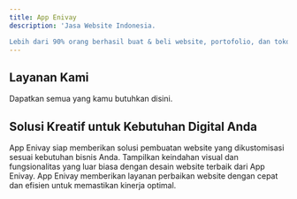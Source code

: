 ```yaml
---
title: App Enivay
description: 'Jasa Website Indonesia.

Lebih dari 90% orang berhasil buat & beli website, portofolio, dan toko online sendiri dengan App.Enivay.'
---
```


## Layanan Kami

Dapatkan semua yang kamu butuhkan disini.

<CardGroup cols={2}>
  <Card
    title="Web Development"
    icon="image"
  >
  </Card>
  <Card
    title="Web Design"
    icon="image"
    href=""
  >
  </Card>
  <Card
    title="UI Design"
    icon="image"
    href="https://app.enivay.com/produk"
  >
  </Card>
  <Card
    title="Maintenance"
    icon="image"
    href="https://app.enivay.com/produk"
  >
  </Card>
</CardGroup>



## Solusi Kreatif untuk Kebutuhan Digital Anda


<CardGroup cols={2}>
  <Card
    title="Website Personalized"
    icon="palette"
  >
    App Enivay siap memberikan solusi pembuatan website yang dikustomisasi sesuai kebutuhan bisnis Anda.
  </Card>
  <Card
    title="Desain Website Terbaik"
    icon="code"
  >
    Tampilkan keindahan visual dan fungsionalitas yang luar biasa dengan desain website terbaik dari App Enivay.
  </Card>
  <Card
    title="Perbaikan Website Profesional"
    icon="screwdriver-wrench"
  >
    App Enivay memberikan layanan perbaikan website dengan cepat dan efisien untuk memastikan kinerja optimal.
  </Card>
</CardGroup>
